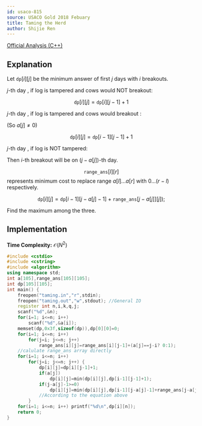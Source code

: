 ```yaml
---
id: usaco-815
source: USACO Gold 2018 Febuary
title: Taming the Herd
author: Shijie Ren
---
```


[Official Analysis (C++)](http://www.usaco.org/current/data/sol_taming_gold_feb18.html)

## Explanation

Let $\texttt{dp}[i][j]$ be the minimum answer of first $j$ days with $i$ breakouts.

$j$-th day , if log is tampered and cows would NOT breakout:

$$
\texttt{dp}[i][j]=\texttt{dp}[i][j-1]+1
$$

$j$-th day , if log is tampered and cows would breakout :

(So $a[j] \not = 0$)

$$
\texttt{dp}[i][j]=\texttt{dp}[i-1][j-1]+1
$$

$j$-th day , if log is NOT tampered:

Then $i$-th breakout will be on $(j-a[j])$-th day.

$$\texttt{range\_ans}[l][r]$$ represents minimum cost to replace range $a[l]...a[r]$ with $0...(r-l)$ respectively.

$$
\texttt{dp}[i][j] = \texttt{dp}[i-1][j-a[j]-1]+\texttt{range\_ans}[j-a[j]][j]);
$$

Find the maximum among the three.

## Implementation

**Time Complexity:** $\mathcal{O}(N^2)$

<LanguageSection>

<CPPSection>

```cpp
#include <cstdio>
#include <cstring>
#include <algorithm>
using namespace std;
int a[105],range_ans[105][105];
int dp[105][105];
int main() {
	freopen("taming.in","r",stdin);
	freopen("taming.out","w",stdout); //General IO
	register int n,i,k,q,j;
	scanf("%d",&n);
	for(i=1; i<=n; i++)
		scanf("%d",&a[i]);
	memset(dp,0x3f,sizeof(dp)),dp[0][0]=0;
	for(i=1; i<=n; i++)
		for(j=i; j<=n; j++)
			range_ans[i][j]=range_ans[i][j-1]+(a[j]==j-i? 0:1);
	//calulate range_ans array directly
	for(i=1; i<=n; i++)
		for(j=i; j<=n; j++) {
			dp[i][j]=dp[i][j-1]+1;
			if(a[j])
				dp[i][j]=min(dp[i][j],dp[i-1][j-1]+1);
			if(j-a[j]-1>=0)
				dp[i][j]=min(dp[i][j],dp[i-1][j-a[j]-1]+range_ans[j-a[j]][j]);
			//According to the equation above
		}
	for(i=1; i<=n; i++) printf("%d\n",dp[i][n]);
	return 0;
}
```

</CPPSection>

</LanguageSection>
